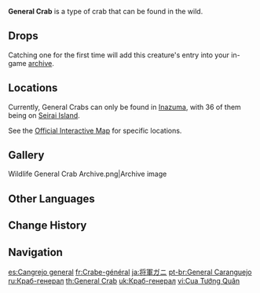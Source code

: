{{About|the wildlife|the furnishing|General Crab (Furnishing)}}
{{Wildlife Infobox
|image       = General Crab Icon.png
|type        = Wildlife
|family      = Other Wildlife
|group       = Crabs
|location    = 
|description = A claw-snapping crab that can be found in various water bodies throughout Teyvat.<br>It has a purple shell that resembles the emblem of the [[Shogunate]]. It also is also quite [[Shogun]]-like in its fearless, dominant movements. Such arrogance! Such impertinence!
}}
'''General Crab''' is a type of crab that can be found in the wild.

==Drops==
{{Card|Crab|1}}

Catching one for the first time will add this creature's entry into your in-game [[archive]].

==Locations==
Currently, General Crabs can only be found in [[Inazuma]], with 36 of them being on [[Seirai Island]].

See the [https://act.hoyolab.com/ys/app/interactive-map/index.html#/map/2?shown_types=291 Official Interactive Map] for specific locations.

==Gallery==
<gallery>
Wildlife General Crab Archive.png|Archive image
</gallery>

==Other Languages==
{{Other Languages
|en      = General Crab
|zhs     = 将军蟹
|zhs_rm  = Jiāng​jūn Xiè
|zht     = 將軍蟹
|zht_rm  = Jiāng​jūn Xiè
|zh_tl   = 
|ja      = 将軍ガニ
|ja_rm   = Shougun Gani
|ja_tl   = General Crab
|ko      = 장군게
|ko_rm   = Janggun-ge
|ko_tl   = General Crab
|es      = Cangrejo general
|es_tl   = General Crab
|fr      = Crabe-général
|fr_tl   = General-Crab
|ru      = Краб-генерал
|ru_tl   = General-Crab
|th      = General Crab
|vi      = Cua {{tt|Tướng Quân|將軍}}
|vi_tl   = General Crab
|de      = Shougun-Krebs
|de_tl   = Shogun Crab
|id      = General Crab
|pt      = General Caranguejo
|pt_tl   = 
|tr      = Şogun Yengeç
|tr_tl   = Shogun Crab
|it      = Granchienerale
|it_tl   = 
}}

==Change History==
{{Change History|2.0}}

==Navigation==
{{Wildlife Navbox}}

[[es:Cangrejo general]]
[[fr:Crabe-général]]
[[ja:将軍ガニ]]
[[pt-br:General Caranguejo]]
[[ru:Краб-генерал]]
[[th:General Crab]]
[[uk:Краб-генерал]]
[[vi:Cua Tướng Quân]]